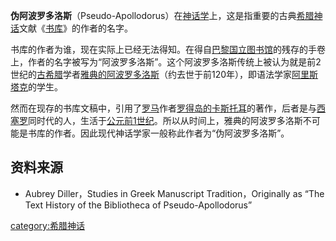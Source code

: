 {{refimprove|time=2010-06-04T07:20:30+00:00}}
'''伪阿波罗多洛斯'''（Pseudo-Apollodorus）在[[神话学|神话学]]上，这是指重要的古典[[希腊神话|希腊神话]]文献《[[书库|书库]]》的作者的名字。

书库的作者为谁，现在实际上已经无法得知。在得自[[巴黎国立图书馆|巴黎国立图书馆]]的残存的手卷上，作者的名字被写为“阿波罗多洛斯”。这个阿波罗多洛斯传统上被认为就是前2世纪的[[古希腊|古希腊]]学者[[雅典的阿波罗多洛斯|雅典的阿波罗多洛斯]]（约去世于前120年），即语法学家[[阿里斯塔克|阿里斯塔克]]的学生。

然而在现存的书库文稿中，引用了[[古罗马|罗马]]作者[[罗得岛的卡斯托耳|罗得岛的卡斯托耳]]的著作，后者是与[[西塞罗|西塞罗]]同时代的人，生活于[[前1世纪|公元前1世纪]]。所以从时间上，雅典的阿波罗多洛斯不可能是书库的作者。因此现代神话学家一般称此作者为“伪阿波罗多洛斯”。
==资料来源==
*Aubrey Diller，Studies in Greek Manuscript Tradition，Originally as “The Text History of the Bibliotheca of Pseudo-Apollodorus”

[[category:希腊神话|category:希腊神话]]

{{文學小作品}}